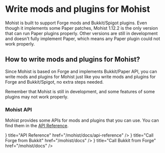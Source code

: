 
# Write mods and plugins for Mohist

Mohist is built to support Forge mods and Bukkit/Spigot plugins. Even though it implements some Paper patches,
Mohist 1.12.2 is the only version that can run Paper plugins properly. Other versions are still in development and
doesn't fully implement Paper, which means any Paper plugin could not work properly.

## How to write mods and plugins for Mohist?

Since Mohist is based on Forge and implements Bukkit/Paper API, you can write mods and plugins for Mohist just like you
write mods and plugins for Forge and Bukkit/Spigot, no extra steps needed.

<Callout>
    Remember that Mohist is still in development, and some features of some plugins may not work properly.
</Callout>

### Mohist API

Mohist provides some APIs for mods and plugins that you can use. You can find them in the [API Reference](/docs/api-reference).

<Cards>
    <Card
        icon={<HiDesktopComputer className={`mt-0.5 h-5 w-5`}/>}
        title="API Reference"
        href="/mohist/docs/api-reference"
    />
    <Card
        icon={<HiCode className={`mt-0.5 h-5 w-5`}/>}
        title="Call Forge from Bukkit"
        href="/mohist/docs"
    />
    <Card
        icon={<HiCode className={`mt-0.5 h-5 w-5`}/>}
        title="Call Bukkit from Forge"
        href="/mohist/docs"
    />
</Cards>
